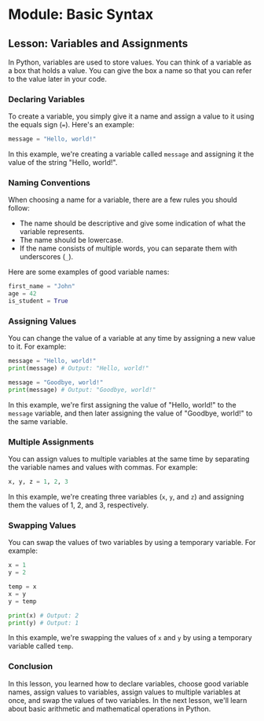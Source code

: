 # Module: Basic Syntax

## Lesson: Variables and Assignments

In Python, variables are used to store values. You can think of a variable as a box that holds a value. You can give the box a name so that you can refer to the value later in your code.

### Declaring Variables

To create a variable, you simply give it a name and assign a value to it using the equals sign (`=`). Here's an example:

```python
message = "Hello, world!"
```

In this example, we're creating a variable called `message` and assigning it the value of the string "Hello, world!".

### Naming Conventions

When choosing a name for a variable, there are a few rules you should follow:

- The name should be descriptive and give some indication of what the variable represents.
- The name should be lowercase.
- If the name consists of multiple words, you can separate them with underscores (`_`).

Here are some examples of good variable names:

```python
first_name = "John"
age = 42
is_student = True
```

### Assigning Values

You can change the value of a variable at any time by assigning a new value to it. For example:

```python
message = "Hello, world!"
print(message) # Output: "Hello, world!"

message = "Goodbye, world!"
print(message) # Output: "Goodbye, world!"
```

In this example, we're first assigning the value of "Hello, world!" to the `message` variable, and then later assigning the value of "Goodbye, world!" to the same variable.

### Multiple Assignments

You can assign values to multiple variables at the same time by separating the variable names and values with commas. For example:

```python
x, y, z = 1, 2, 3
```

In this example, we're creating three variables (`x`, `y`, and `z`) and assigning them the values of 1, 2, and 3, respectively.

### Swapping Values

You can swap the values of two variables by using a temporary variable. For example:

```python
x = 1
y = 2

temp = x
x = y
y = temp

print(x) # Output: 2
print(y) # Output: 1
```

In this example, we're swapping the values of `x` and `y` by using a temporary variable called `temp`.

### Conclusion

In this lesson, you learned how to declare variables, choose good variable names, assign values to variables, assign values to multiple variables at once, and swap the values of two variables. In the next lesson, we'll learn about basic arithmetic and mathematical operations in Python.
